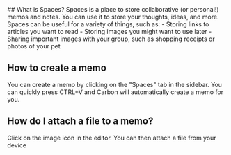 
<Layout title="Spaces">
## What is Spaces?
Spaces is a place to store collaborative (or personal!) memos and notes. You can use it to store your thoughts, ideas, and more. Spaces can be useful for a variety of things, such as:
- Storing links to articles you want to read
- Storing images you might want to use later
- Sharing important images with your group, such as shopping receipts or photos of your pet

## How to create a memo

You can create a memo by clicking on the "Spaces" tab in the sidebar. You can quickly press CTRL+V and Carbon will automatically create a memo for you.

## How do I attach a file to a memo?

Click on the image icon in the editor. You can then attach a file from your device

</Layout>

